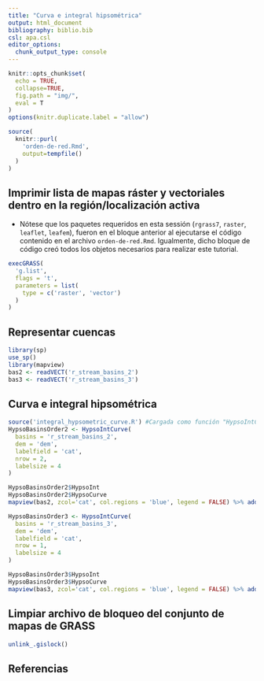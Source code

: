 ```yaml
---
title: "Curva e integral hipsométrica"
output: html_document
bibliography: biblio.bib
csl: apa.csl
editor_options: 
  chunk_output_type: console
---
```


```r
knitr::opts_chunk$set(
  echo = TRUE,
  collapse=TRUE,
  fig.path = "img/",
  eval = T
)
options(knitr.duplicate.label = "allow")
```

<!-- Este .md fue generado a partir del .Rmd homónimo. Edítese el .Rmd -->

<!-- ## Retomar región de GRASS GIS creada en pasos previos -->

```r
source(
  knitr::purl(
    'orden-de-red.Rmd',
    output=tempfile()
  )
)
```

## Imprimir lista de mapas ráster y vectoriales dentro en la región/localización activa

* Nótese que los paquetes requeridos en esta sessión (`rgrass7`, `raster`, `leaflet`, `leafem`), fueron en el bloque anterior al ejecutarse el código contenido en el archivo `orden-de-red.Rmd`. Igualmente, dicho bloque de código creó todos los objetos necesarios para realizar este tutorial.

```r
execGRASS(
  'g.list',
  flags = 't',
  parameters = list(
    type = c('raster', 'vector')
  )
)
```

## Representar cuencas

```r
library(sp)
use_sp()
library(mapview)
bas2 <- readVECT('r_stream_basins_2')
bas3 <- readVECT('r_stream_basins_3')
```

## Curva e integral hipsométrica

```r
source('integral_hypsometric_curve.R') #Cargada como función "HypsoIntCurve"
HypsoBasinsOrder2 <- HypsoIntCurve(
  basins = 'r_stream_basins_2',
  dem = 'dem',
  labelfield = 'cat',
  nrow = 2,
  labelsize = 4
)
```

```r
HypsoBasinsOrder2$HypsoInt
HypsoBasinsOrder2$HypsoCurve
mapview(bas2, zcol='cat', col.regions = 'blue', legend = FALSE) %>% addStaticLabels(zcol = 'cat')
```

```r
HypsoBasinsOrder3 <- HypsoIntCurve(
  basins = 'r_stream_basins_3',
  dem = 'dem',
  labelfield = 'cat',
  nrow = 1,
  labelsize = 4
)
```

```r
HypsoBasinsOrder3$HypsoInt
HypsoBasinsOrder3$HypsoCurve
mapview(bas3, zcol='cat', col.regions = 'blue', legend = FALSE) %>% addStaticLabels(zcol = 'cat')
```

## Limpiar archivo de bloqueo del conjunto de mapas de GRASS

```r
unlink_.gislock()
```

## Referencias
